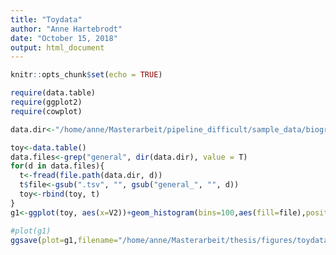 ```yaml
---
title: "Toydata"
author: "Anne Hartebrodt"
date: "October 15, 2018"
output: html_document
---
```


```r
knitr::opts_chunk$set(echo = TRUE)
```
```r
require(data.table)
require(ggplot2)
require(cowplot)
```


```r
data.dir<-"/home/anne/Masterarbeit/pipeline_difficult/sample_data/biogrid/"
```

```r
toy<-data.table()
data.files<-grep("general", dir(data.dir), value = T)
for(d in data.files){ 
  t<-fread(file.path(data.dir, d))
  t$file<-gsub(".tsv", "", gsub("general_", "", d))
  toy<-rbind(toy, t)
}
g1<-ggplot(toy, aes(x=V2))+geom_histogram(bins=100,aes(fill=file),position = "identity", alpha=0.3)+scale_color_brewer(aesthetics = "fill")+ggtitle("P-Value Distribution of Toydata")+xlab("P-Value")+theme(legend.position = "bottom")
```

```r
#plot(g1)
ggsave(plot=g1,filename="/home/anne/Masterarbeit/thesis/figures/toydata_figures/toydata_pvalue_distribution.pdf")
```

